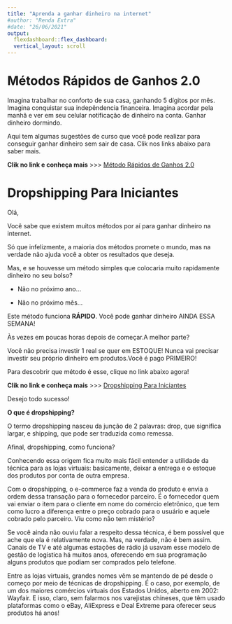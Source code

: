 ```yaml
---
title: "Aprenda a ganhar dinheiro na internet"
#author: "Renda Extra"
#date: "26/06/2021"
output:
  flexdashboard::flex_dashboard:
  vertical_layout: scroll
---
```


# Métodos Rápidos de Ganhos 2.0

Imagina trabalhar no conforto de sua casa, ganhando 5 dígitos por mês. Imagina conquistar sua indepêndencia financeira. Imagina acordar pela manhã e ver em seu celular notificação de dinheiro na conta. Ganhar dinheiro dormindo.

Aqui tem algumas sugestões de curso que você pode realizar para conseguir ganhar dinheiro sem sair de casa.
Clik nos links abaixo para saber mais.


**Clik no link e conheça mais** >>> [Método Rápidos de Ganhos 2.0](https://go.hotmart.com/L55961084I)

# Dropshipping Para Iniciantes

Olá,

Você sabe que existem muitos métodos por aí para ganhar dinheiro na internet.

Só que infelizmente, a maioria dos métodos promete o mundo, mas na verdade não ajuda você a obter os resultados que deseja.

Mas, e se houvesse um método simples que colocaria muito rapidamente dinheiro no seu bolso?

- Não no próximo ano...

- Não no próximo mês...

Este método funciona **RÁPIDO**. Você pode ganhar dinheiro AINDA ESSA SEMANA! 

Às vezes em poucas horas depois de começar.A melhor parte?

Você não precisa investir 1 real se quer em ESTOQUE! Nunca vai precisar investir seu próprio dinheiro em produtos.Você é pago PRIMEIRO!

Para descobrir que método é esse, clique no link abaixo agora! 

**Clik no link e conheça mais** >>> [Dropshipping Para Iniciantes](https://go.hotmart.com/R55961010T)

Desejo todo sucesso!



**O que é dropshipping?**

O termo dropshipping nasceu da junção de 2 palavras: drop, que significa largar, e shipping, que pode ser traduzida como remessa.

Afinal, dropshipping, como funciona?

Conhecendo essa origem fica muito mais fácil entender a utilidade da técnica para as lojas virtuais: basicamente, deixar a entrega e o estoque dos produtos por conta de outra empresa.

Com o dropshipping, o e-commerce faz a venda do produto e envia a ordem dessa transação para o fornecedor parceiro. É o fornecedor quem vai enviar o item para o cliente em nome do comércio eletrônico, que tem como lucro a diferença entre o preço cobrado para o usuário e aquele cobrado pelo parceiro. Viu como não tem mistério?

Se você ainda não ouviu falar a respeito dessa técnica, é bem possível que ache que ela é relativamente nova. Mas, na verdade, não é bem assim. Canais de TV e até algumas estações de rádio já usavam esse modelo de gestão de logística há muitos anos, oferecendo em sua programação alguns produtos que podiam ser comprados pelo telefone.

Entre as lojas virtuais, grandes nomes vêm se mantendo de pé desde o começo por meio de técnicas de dropshipping. É o caso, por exemplo, de um dos maiores comércios virtuais dos Estados Unidos, aberto em 2002: Wayfair. E isso, claro, sem falarmos nos varejistas chineses, que têm usado plataformas como o eBay, AliExpress e Deal Extreme para oferecer seus produtos há anos!